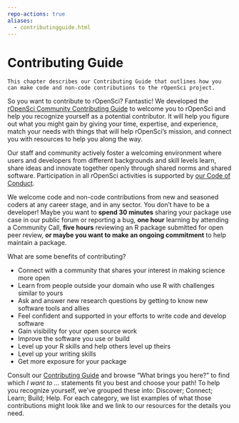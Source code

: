 ```yaml
---
repo-actions: true
aliases:
  - contributingguide.html
---
```


# Contributing Guide {#contributingguide}

```block
This chapter describes our Contributing Guide that outlines how you can make code and non-code contributions to the rOpenSci project.

```

So you want to contribute to rOpenSci? Fantastic! We developed the [rOpenSci Community Contributing Guide](https://contributing.ropensci.org/) to welcome you to rOpenSci and help you recognize yourself as a potential contributor. It will help you figure out what you might gain by giving your time, expertise, and experience, match your needs with things that will help rOpenSci's mission, and connect you with resources to help you along the way.

Our staff and community actively foster a welcoming environment where users and developers from different backgrounds and skill levels learn, share ideas and innovate together openly through shared norms and shared software. Participation in all rOpenSci activities is supported by [our Code of Conduct](https://ropensci.org/code-of-conduct).

We welcome code and non-code contributions from new and seasoned coders at any career stage, and in any sector. You don't have to be a developer! Maybe you want to **spend 30 minutes** sharing your package use case in our public forum or reporting a bug, **one hour** learning by attending a Community Call, **five hours** reviewing an R package submitted for open peer review, **or maybe you want to make an ongoing commitment** to help maintain a package.

What are some benefits of contributing?

- Connect with a community that shares your interest in making science more open
- Learn from people outside your domain who use R with challenges similar to yours
- Ask and answer new research questions by getting to know new software tools and allies
- Feel confident and supported in your efforts to write code and develop software
- Gain visibility for your open source work
- Improve the software you use or build
- Level up your R skills and help others level up theirs
- Level up your writing skills
- Get more exposure for your package

Consult our [Contributing Guide](https://contributing.ropensci.org/) and browse "What brings you here?" to find which *I want to …* statements fit you best and choose your path! To help you recognize yourself, we've grouped these into: Discover; Connect; Learn; Build; Help. For each category, we list examples of what those contributions might look like and we link to our resources for the details you need.


